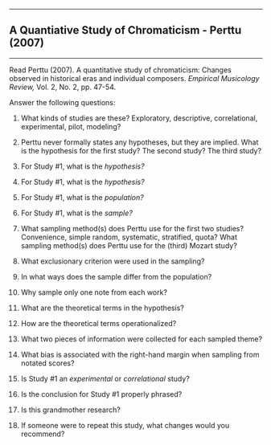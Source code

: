 

------------------------------------------------------------------------

## A Quantiative Study of Chromaticism - Perttu (2007)

------------------------------------------------------------------------

Read Perttu (2007). A quantitative study of chromaticism: Changes
observed in historical eras and individual composers. *Empirical
Musicology Review,* Vol. 2, No. 2, pp. 47-54.

Answer the following questions:

1.  What kinds of studies are these? Exploratory, descriptive,
    correlational, experimental, pilot, modeling?
    
    
    
2.  Perttu never formally states any hypotheses, but they are implied.
    What is the hypothesis for the first study? The second study? The
    third study?
    
    
    
3.  For Study #1, what is the *hypothesis?*
    
    
    
4.  For Study #1, what is the *hypothesis?*
    
    
    
5.  For Study #1, what is the *population?*
    
    
    
6.  For Study #1, what is the *sample?*
    
    
    
7.  What sampling method(s) does Perttu use for the first two studies?
    Convenience, simple random, systematic, stratified, quota? What
    sampling method(s) does Perttu use for the (third) Mozart study?
    
    
    
8.  What exclusionary criterion were used in the sampling?
    
    
    
9.  In what ways does the sample differ from the population?
    
    
    
10. Why sample only one note from each work?
    
    
    
11. What are the theoretical terms in the hypothesis?
    
    
    
12. How are the theoretical terms operationalized?
    
    
    
13. What two pieces of information were collected for each sampled
    theme?
    
    
    
14. What bias is associated with the right-hand margin when sampling
    from notated scores?
    
    
    
15. Is Study #1 an *experimental* or *correlational* study?
    
    
    
16. Is the conclusion for Study #1 properly phrased?
    
    
    
17. Is this grandmother research?
    
    
    
18. If someone were to repeat this study, what changes would you
    recommend?
    
    
    




